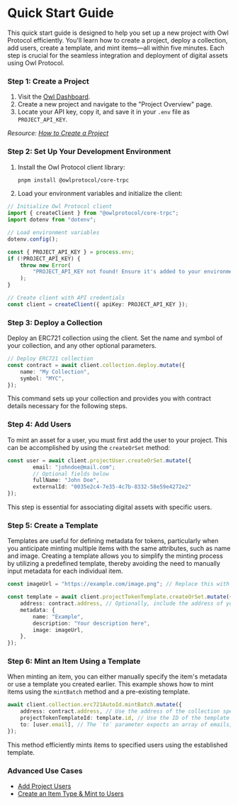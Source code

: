 
# Quick Start Guide

This quick start guide is designed to help you set up a new project with Owl Protocol efficiently. You'll learn how to create a project, deploy a collection, add users, create a template, and mint items—all within five minutes. Each step is crucial for the seamless integration and deployment of digital assets using Owl Protocol.

<Steps>

### Step 1: Create a Project

1. Visit the [Owl Dashboard](https://dashboard.owlprotocol.xyz/).
2. Create a new project and navigate to the "Project Overview" page.
3. Locate your API key, copy it, and save it in your `.env` file as `PROJECT_API_KEY`.

_Resource: [How to Create a Project](/dashboard-docs/get-started)_

### Step 2: Set Up Your Development Environment

1. Install the Owl Protocol client library:

    ```bash
    pnpm install @owlprotocol/core-trpc
    ```

2. Load your environment variables and initialize the client:

```typescript
// Initialize Owl Protocol client
import { createClient } from "@owlprotocol/core-trpc";
import dotenv from "dotenv";

// Load environment variables
dotenv.config();

const { PROJECT_API_KEY } = process.env;
if (!PROJECT_API_KEY) {
    throw new Error(
        "PROJECT_API_KEY not found! Ensure it's added to your environment."
    );
}

// Create client with API credentials
const client = createClient({ apiKey: PROJECT_API_KEY });
```

### Step 3: Deploy a Collection

Deploy an ERC721 collection using the client. Set the name and symbol of your collection, and any other optional parameters.

```typescript
// Deploy ERC721 collection
const contract = await client.collection.deploy.mutate({
    name: "My Collection",
    symbol: "MYC",
});
```

This command sets up your collection and provides you with contract details necessary for the following steps.

### Step 4: Add Users

To mint an asset for a user, you must first add the user to your project. This can be accomplished by using the `createOrSet` method:

```typescript
const user = await client.projectUser.createOrSet.mutate({
		email: "johndoe@mail.com";
		// Optional fields below
		fullName: "John Doe",
		externalId: "0035e2c4-7e35-4c7b-8332-58e59e4272e2"
});
```

This step is essential for associating digital assets with specific users.

### Step 5: Create a Template

Templates are useful for defining metadata for tokens, particularly when you anticipate minting multiple items with the same attributes, such as name and image. Creating a template allows you to simplify the minting process by utilizing a predefined template, thereby avoiding the need to manually input metadata for each individual item.

```typescript
const imageUrl = "https://example.com/image.png"; // Replace this with your preferred image URL.

const template = await client.projectTokenTemplate.createOrSet.mutate({
    address: contract.address, // Optionally, include the address of your collection to ensure the template is specific to a collection, not just the project.
    metadata: {
        name: "Example",
        description: "Your description here",
        image: imageUrl,
    },
});
```

### Step 6: Mint an Item Using a Template

When minting an item, you can either manually specify the item's metadata or use a template you created earlier. This example shows how to mint items using the `mintBatch` method and a pre-existing template.

```typescript
await client.collection.erc721AutoId.mintBatch.mutate({
    address: contract.address, // Use the address of the collection specified in the previous steps.
    projectTokenTemplateId: template.id, // Use the ID of the template created earlier.
    to: [user.email], // The `to` parameter expects an array of emails, user IDs, and/or addresses.
});
```

This method efficiently mints items to specified users using the established template.

</Steps>

### Advanced Use Cases

-   [Add Project Users](/dashboard-docs/addProjectUsers)
-   [Create an Item Type & Mint to Users](/dashboard-docs/createItemTypeAndMint)
